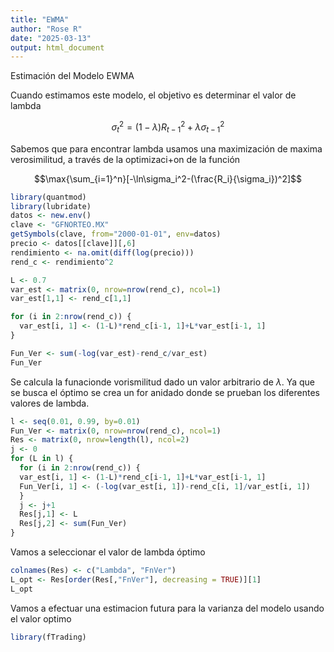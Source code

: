 ```yaml
---
title: "EWMA"
author: "Rose R"
date: "2025-03-13"
output: html_document
---
```


Estimación del Modelo EWMA

Cuando estimamos este modelo, el objetivo es determinar el valor de lambda


$$\sigma_t^2=(1-\lambda)R^2_{t-1}+\lambda \sigma^2_{t-1}$$


Sabemos que para encontrar lambda usamos una maximización de maxima verosimilitud, a través de la optimizaci+on de la función


$$\max{\sum_{i=1}^n}[-\ln\sigma_i^2-(\frac{R_i}{\sigma_i})^2]$$


```r
library(quantmod)
library(lubridate)
datos <- new.env()
clave <- "GFNORTEO.MX"
getSymbols(clave, from="2000-01-01", env=datos)
precio <- datos[[clave]][,6]
rendimiento <- na.omit(diff(log(precio)))
rend_c <- rendimiento^2
```

```r
L <- 0.7
var_est <- matrix(0, nrow=nrow(rend_c), ncol=1)
var_est[1,1] <- rend_c[1,1]

for (i in 2:nrow(rend_c)) {
  var_est[i, 1] <- (1-L)*rend_c[i-1, 1]+L*var_est[i-1, 1]
}

Fun_Ver <- sum(-log(var_est)-rend_c/var_est)
Fun_Ver
```

Se calcula la funacionde vorismilitud dado un valor arbitrario de $\lambda$. Ya que se busca el óptimo se crea un for anidado donde se prueban los diferentes valores de lambda.

```r
l <- seq(0.01, 0.99, by=0.01)
Fun_Ver <- matrix(0, nrow=nrow(rend_c), ncol=1)
Res <- matrix(0, nrow=length(l), ncol=2)
j <- 0
for (L in l) {
  for (i in 2:nrow(rend_c)) {
  var_est[i, 1] <- (1-L)*rend_c[i-1, 1]+L*var_est[i-1, 1]
  Fun_Ver[i, 1] <- (-log(var_est[i, 1])-rend_c[i, 1]/var_est[i, 1])
  }
  j <- j+1
  Res[j,1] <- L
  Res[j,2] <- sum(Fun_Ver)
}
```

Vamos a seleccionar el valor de lambda óptimo

```r
colnames(Res) <- c("Lambda", "FnVer")
L_opt <- Res[order(Res[,"FnVer"], decreasing = TRUE)][1]
L_opt
```

Vamos a efectuar una estimacion futura para la varianza del modelo usando el valor optimo

```r
library(fTrading)

```

